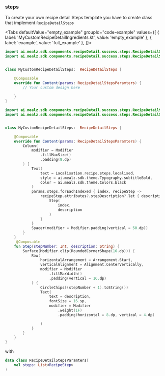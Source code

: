 
### steps

To create your own recipe detail Steps template you have to create class that implement `RecipeDetailSteps`

<Tabs defaultValue="empty_example" groupId="code-example"
values={[
{ label: 'MyCustomRecipeDetailIngredients.kt', value: 'empty_example' },
{ label: 'example', value: 'full_example' },
]}>
<TabItem value="empty_example">

```kotlin
import ai.mealz.sdk.components.recipeDetail.success.steps.RecipeDetailSteps
import ai.mealz.sdk.components.recipeDetail.success.steps.RecipeDetailStepsParamters


class MyCustomRecipeDetailSteps:  RecipeDetailSteps {

    @Composable
    override fun Content(params: RecipeDetailStepsParamters) {
        // Your custom design here 
       
    }
}
```
</TabItem>
<TabItem value="full_example">

```kotlin
import ai.mealz.sdk.components.recipeDetail.success.steps.RecipeDetailSteps
import ai.mealz.sdk.components.recipeDetail.success.steps.RecipeDetailStepsParamters


class MyCustomRecipeDetailSteps:  RecipeDetailSteps {

    @Composable
    override fun Content(params: RecipeDetailStepsParamters) {
        Column(
            modifier = Modifier
                .fillMaxSize()
                .padding(8.dp)
        ) {
            Text(
                text = Localisation.recipe.steps.localised,
                style = ai.mealz.sdk.theme.Typography.subtitleBold,
                color = ai.mealz.sdk.theme.Colors.black
            )
            params.steps.forEachIndexed { index, recipeStep ->
                recipeStep.attributes?.stepDescription?.let { description ->
                    Step(
                        index,
                        description
                    )
                }
            }
            Spacer(modifier = Modifier.padding(vertical = 50.dp))
        }
    }
     @Composable
    fun Step(stepNumber: Int, description: String) {
        Surface(Modifier.clip(RoundedCornerShape(16.dp))) {
            Row(
                horizontalArrangement = Arrangement.Start,
                verticalAlignment = Alignment.CenterVertically,
                modifier = Modifier
                    .fillMaxWidth()
                    .padding(vertical = 16.dp)
            ) {
                CircleChips((stepNumber + 1).toString())
                Text(
                    text = description,
                    fontSize = 16.sp,
                    modifier = Modifier
                        .weight(1F)
                        .padding(horizontal = 8.dp, vertical = 4.dp)

                )
            }
        }
    }
}
```
</TabItem>
</Tabs>


with 

```kotlin
data class RecipeDetailStepsParamters(
    val steps: List<RecipeStep>
)
```